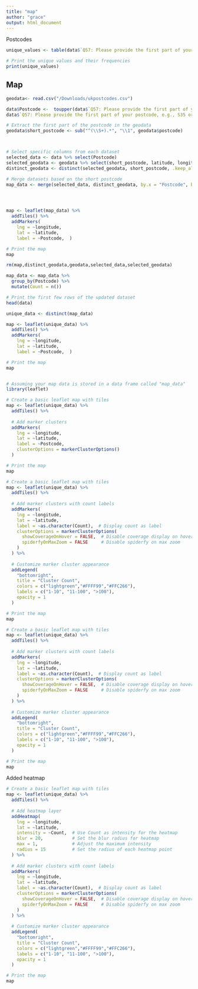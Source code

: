 ```yaml
---
title: "map"
author: "grace"
output: html_document
---
```






Postcodes

```r
unique_values <- table(data$`Q57: Please provide the first part of your postcode, e.g., S35 or BD22. (This question is important for understanding the distribution of our respondents. Respondents cannot be identified from their postcode data. You will not be identified, contacted or added to any mailing lists.) - Postcode`)

# Print the unique values and their frequencies
print(unique_values)
```




## Map

```r
geodata<- read.csv("/Downloads/ukpostcodes.csv")

data$Postcode <-  toupper(data$`Q57: Please provide the first part of your postcode, e.g., S35 or BD22. (This question is important for understanding the distribution of our respondents. Respondents cannot be identified from their postcode data. You will not be identified, contacted or added to any mailing lists.) - Postcode`)
data$`Q57: Please provide the first part of your postcode, e.g., S35 or BD22. (This question is important for understanding the distribution of our respondents. Respondents cannot be identified from their postcode data. You will not be identified, contacted or added to any mailing lists.) - Postcode`<-NULL

# Extract the first part of the postcode in the geodata
geodata$short_postcode <- sub("^(\\S+).*", "\\1", geodata$postcode)



# Select specific columns from each dataset
selected_data <- data %>% select(Postcode)
selected_geodata <- geodata %>% select(short_postcode, latitude, longitude)
distinct_geodata <- distinct(selected_geodata, short_postcode, .keep_all = TRUE)

# Merge datasets based on the short postcode
map_data <- merge(selected_data, distinct_geodata, by.x = "Postcode", by.y = "short_postcode")




map <- leaflet(map_data) %>%
  addTiles() %>%
  addMarkers(
    lng = ~longitude,
    lat = ~latitude,
    label = ~Postcode,  )

# Print the map
map

rm(map,distinct_geodata,geodata,selected_data,selected_geodata)
```




```r

map_data <- map_data %>%
  group_by(Postcode) %>%
  mutate(Count = n())

# Print the first few rows of the updated dataset
head(data)


```




```r

unique_data <- distinct(map_data)

map <- leaflet(unique_data) %>%
  addTiles() %>%
  addMarkers(
    lng = ~longitude,
    lat = ~latitude,
    label = ~Postcode,  )

# Print the map
map



```




```r
# Assuming your map data is stored in a data frame called "map_data"
library(leaflet)

# Create a basic leaflet map with tiles
map <- leaflet(unique_data) %>%
  addTiles() %>%
  
  # Add marker clusters
  addMarkers(
    lng = ~longitude,
    lat = ~latitude,
    label = ~Postcode,
    clusterOptions = markerClusterOptions()
  )

# Print the map
map

```






```r
# Create a basic leaflet map with tiles
map <- leaflet(unique_data) %>%
  addTiles() %>%
  
  # Add marker clusters with count labels
  addMarkers(
    lng = ~longitude,
    lat = ~latitude,
    label = ~as.character(Count),  # Display count as label
    clusterOptions = markerClusterOptions(
      showCoverageOnHover = FALSE,  # Disable coverage display on hover
      spiderfyOnMaxZoom = FALSE     # Disable spiderfy on max zoom
    )
  ) %>%
  
  # Customize marker cluster appearance
  addLegend(
    "bottomright",
    title = "Cluster Count",
    colors = c("lightgreen","#FFFF99","#FFC266"),
    labels = c("1-10", "11-100", ">100"),
    opacity = 1
  )

# Print the map
map

```




```r
# Create a basic leaflet map with tiles
map <- leaflet(unique_data) %>%
  addTiles() %>%
  
  # Add marker clusters with count labels
  addMarkers(
    lng = ~longitude,
    lat = ~latitude,
    label = ~as.character(Count),  # Display count as label
    clusterOptions = markerClusterOptions(
      showCoverageOnHover = FALSE,  # Disable coverage display on hover
      spiderfyOnMaxZoom = FALSE     # Disable spiderfy on max zoom
    )
  ) %>%
  
  # Customize marker cluster appearance
  addLegend(
    "bottomright",
    title = "Cluster Count",
    colors = c("lightgreen","#FFFF99","#FFC266"),
    labels = c("1-10", "11-100", ">100"),
    opacity = 1
  )

# Print the map
map

```



Added heatmap

```r

# Create a basic leaflet map with tiles
map <- leaflet(unique_data) %>%
  addTiles() %>%
  
  # Add heatmap layer
  addHeatmap(
    lng = ~longitude,
    lat = ~latitude,
    intensity = ~Count,  # Use Count as intensity for the heatmap
    blur = 20,           # Set the blur radius for heatmap
    max = 1,             # Adjust the maximum intensity
    radius = 15          # Set the radius of each heatmap point
  ) %>%
  
  # Add marker clusters with count labels
  addMarkers(
    lng = ~longitude,
    lat = ~latitude,
    label = ~as.character(Count),  # Display count as label
    clusterOptions = markerClusterOptions(
      showCoverageOnHover = FALSE,  # Disable coverage display on hover
      spiderfyOnMaxZoom = FALSE     # Disable spiderfy on max zoom
    )
  ) %>%
  
  # Customize marker cluster appearance
  addLegend(
    "bottomright",
    title = "Cluster Count",
    colors = c("lightgreen","#FFFF99","#FFC266"),
    labels = c("1-10", "11-100", ">100"),
    opacity = 1
  )

# Print the map
map



```
